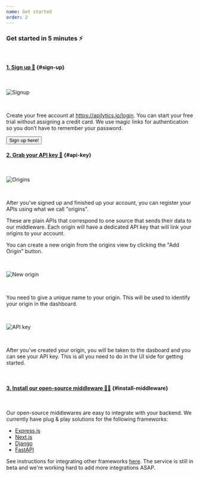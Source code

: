 ```yaml
---
name: Get started
order: 2
---
```


### Get started in 5 minutes ⚡

<br />

#### [1. Sign up 🚀](#sign-up) {#sign-up}

<br />

![Signup](/mock-ups/signup.png)

<br />

Create your free account at <ExternalLink href="/login">https://apilytics.io/login</ExternalLink>.
You can start your free trial without assigning a credit card. We use magic links for authentication
so you don’t have to remember your password.

<Link href="/login">
  <Button className="btn-primary btn-outline mt-4">Sign up here!</Button>
</Link>

<br />

#### [2. Grab your API key 🔑](#api-key) {#api-key}

<br />

![Origins](/mock-ups/origins.png)

<br />

After you've signed up and finished up your account,
you can register your APIs using what we call "origins".

These are plain APIs that correspond to one source that sends their data to our middleware.
Each origin will have a dedicated API key that will link your origins to your account.

You can create a new origin from the origins view by clicking the "Add Origin" button.

<br />

![New origin](/mock-ups/new-origin.png)

<br />

You need to give a unique name to your origin.
This will be used to identify your origin in the dashboard.

<br />

![API key](/mock-ups/api-key.png)

<br />

After you've created your origin, you will be taken to the dasboard and you can see your API key.
This is all you need to do in the UI side for getting started.

<br />

#### [3. Install our open-source middleware 👨‍💻](#install-middleware) {#install-middleware}

<br />

Our open-source middlewares are easy to integrate with your backend.
We currently have plug & play solutions for the following frameworks:

- [Express.js](/docs/node)
- [Next.js](/docs/node)
- [Django](/docs/python)
- [FastAPI](/docs/python)

See instructions for integrating other frameworks [here](/docs/byom).
The service is still in beta and we're working hard to add more integrations ASAP.
